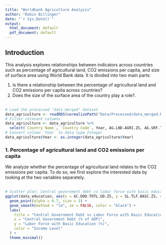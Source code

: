 ```yaml
---
title: "Worldbank Agriculture Analysis"
author: "Robin Billinger"
date: "`r Sys.Date()`"
output:
  html_document: default
  pdf_document: default
---
```


## Introduction
This analysis explores relationships between indicators across countries such as percentage of agricultural land, CO2 emissions per capita, and size of surface area using World Bank data. It is divided into two main parts:  

1. Is there a relationship between the percentage of agricultural land and CO2 emissions per capita across countries?
2. Does the size of the surface area of the country play a role?.
<br>
<br>

```r

# Load the processed "data_merged" dataset
data_agriculture <- readRDS(normalizePath("Data/Processed/data_merged.RDS"))
# Filter relevant columns
data_agriculture <- data_agriculture %>%
  select(`Country Name`, `Country Code`, Year, AG.LND.AGRI.ZS, AG.SRF.TOTL.K2, EN.GHG.CO2.MT.CE.AR5)
# Convert column `Year` to data type Integer
data_agriculture$Year <- as.integer(data_agriculture$Year)
```

### 1. Percentage of agricultural land and CO2 emissions per capita
We analyze whether the percentage of agricultural land relates to the CO2 emissions per capita. To do so, we first explore the interested data by looking at the two variables separately.
<br>
<br>
```r
# Scatter plot: Central government debt vs labor force with basic education
ggplot(data_education, aes(x = GC.DOD.TOTL.GD.ZS, y = SL.TLF.BASC.ZS, color = income_level)) +
  geom_point(alpha = 0.7, size = 3) +
  geom_smooth(method = "lm", se = FALSE, color = "black") +
  labs(
    title = "Central Government Debt vs Labor Force with Basic Education",
    x = "Central Government Debt (% of GDP)",
    y = "Labor Force with Basic Education (%)",
    color = "Income Level"
  ) +
  theme_minimal()
```
